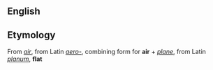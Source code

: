 ==English==
==Etymology==
From ''[[air]]'', from Latin ''[[aero-]]'', combining form for '''air''' + ''[[plane]]'', from Latin ''[[planum]]'', '''flat'''
{{Aeroplane Airplane}}
<!--To edit the rest of this page, you may go to http://en.wiktionary.org/w/wiki.phtml?title=Template:Aeroplane_Airplane&action=edit 
-->